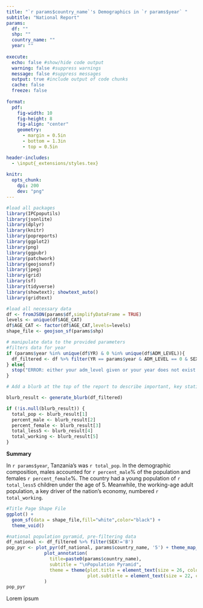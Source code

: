 ```yaml
---
title: "`r params$country_name`'s Demographics in `r params$year` "
subtitle: "National Report"
params:
  df: ""
  shp: ""
  country_name: ""
  year: ""
  
execute:
  echo: false #show/hide code output
  warning: false #suppress warnings
  message: false #suppress messages
  output: true #include output of code chunks
  cache: false
  freeze: false
  
format:
  pdf: 
    fig-width: 10
    fig-height: 8
    fig-align: "center"
    geometry: 
      - margin = 0.5in
      - bottom = 1.3in
      - top = 0.5in

header-includes:
  - \input{_extensions/styles.tex}
  
knitr:
  opts_chunk:
    dpi: 200
    dev: "png"
---
```


```r
#load all packages
library(IPCpoputils)
library(jsonlite)
library(dplyr)
library(knitr)
library(popreports)
library(ggplot2)
library(png)
library(ggpubr)
library(patchwork)
library(geojsonsf)
library(jpeg)
library(grid)
library(sf)
library(tidyverse)
library(showtext); showtext_auto()
library(gridtext)
```

```r
#load all necessary data
df <- fromJSON(params$df,simplifyDataFrame = TRUE)
levels <- unique(df$AGE_CAT)
df$AGE_CAT <- factor(df$AGE_CAT,levels=levels)
shape_file <- geojson_sf(params$shp)
```

```r
# manipulate data to the provided parameters
#filters data for year
if (params$year %in% unique(df$YR) & 0 %in% unique(df$ADM_LEVEL)){
  df_filtered <- df %>% filter(YR == params$year & ADM_LEVEL == 0 & SEX!='B')
} else{
  stop("ERROR: either your adm_level given or your year does not exist or your adm_name doesn't exist")
}
```

```r
# Add a blurb at the top of the report to describe important, key statistics

blurb_result <- generate_blurb(df_filtered)

if (!is.null(blurb_result)) {
  total_pop <- blurb_result[1]
  percent_male <- blurb_result[2]
  percent_female <- blurb_result[3]
  total_less5 <- blurb_result[4]
  total_working <- blurb_result[5]
}
```
**Summary**

In `r params$year`, Tanzania's was `r total_pop`. In the demographic composition, males accounted for `r percent_male`% of the population and females `r percent_female`%. The country had a young population of `r total_less5` children under the age of 5. Meanwhile, the working-age adult population, a key driver of the nation's economy, numbered `r total_working`.

```r
#Title Page Shape File
ggplot() +
  geom_sf(data = shape_file,fill="white",color="black") +
  theme_void()
```

```r
#national population pyramid, pre-filtering data
df_national <- df_filtered %>% filter(SEX!='B')
pop_pyr <- plot_pyr(df_national, params$country_name, '5') + theme_map_pyr() +
              plot_annotation(
                title=paste0(params$country_name),
                subtitle = "\nPopulation Pyramid",
                theme = theme(plot.title = element_text(size = 26, color = "#54278F", face = "bold", family = "Lato"),
                              plot.subtitle = element_text(size = 22, color = "#756BB1", face = "bold", family = "Lato"))
              )
pop_pyr
```

Lorem ipsum
